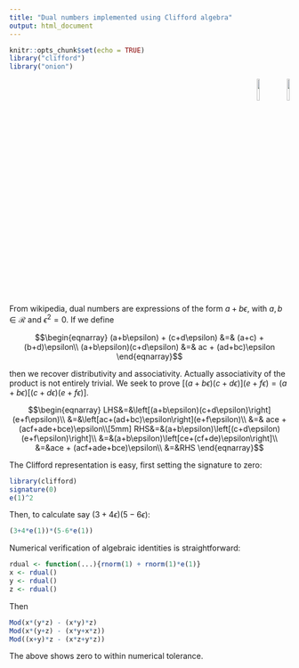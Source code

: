 ```yaml
---
title: "Dual numbers implemented using Clifford algebra"
output: html_document
---
```


```r
knitr::opts_chunk$set(echo = TRUE)
library("clifford")
library("onion")
```

<p style="text-align: right;">
![](`r system.file("help/figures/clifford.png", package = "clifford")`){width=10%}
![](`r system.file("help/figures/onion.png", package = "onion")`){width=10%}
</p>


From wikipedia, dual numbers are expressions of the form
$a+b\epsilon$, with $a,b\in\mathcal{R}$ and $\epsilon^2=0$.  If we
define

$$\begin{eqnarray}
(a+b\epsilon) + (c+d\epsilon) &=& (a+c) + (b+d)\epsilon\\
(a+b\epsilon)(c+d\epsilon) &=& ac + (ad+bc)\epsilon
\end{eqnarray}$$


then we recover distributivity and associativity.  Actually
associativity of the product is not entirely trivial.  We seek to
prove $\left[(a+b\epsilon)(c+d\epsilon)\right](e+f\epsilon)=
(a+b\epsilon)\left[(c+d\epsilon)(e+f\epsilon)\right]$.

$$\begin{eqnarray}
LHS&=&\left[(a+b\epsilon)(c+d\epsilon)\right](e+f\epsilon)\\
&=&\left[ac+(ad+bc)\epsilon\right](e+f\epsilon)\\
&=& ace +  (acf+ade+bce)\epsilon\\[5mm]
RHS&=&(a+b\epsilon)\left[(c+d\epsilon)(e+f\epsilon)\right]\\
&=&(a+b\epsilon)\left[ce+(cf+de)\epsilon\right]\\
&=&ace + (acf+ade+bce)\epsilon\\
&=&RHS
\end{eqnarray}$$



The Clifford representation is easy, first setting the signature to
zero:

```r
library(clifford)
signature(0)
e(1)^2
```

Then, to calculate say $(3+4\epsilon)(5-6\epsilon)$:

```r
(3+4*e(1))*(5-6*e(1))
```

Numerical verification of algebraic identities is straightforward:

```r
rdual <- function(...){rnorm(1) + rnorm(1)*e(1)}
x <- rdual()
y <- rdual()
z <- rdual()
```

Then

```r
Mod(x*(y*z) - (x*y)*z)
Mod(x*(y+z) - (x*y+x*z))
Mod((x+y)*z - (x*z+y*z))
```

The above shows zero to within numerical tolerance.

